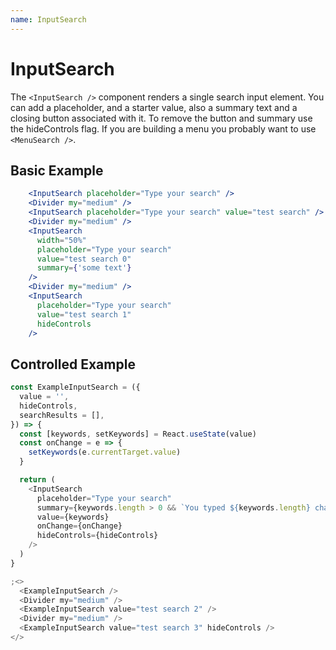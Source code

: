 ```yaml
---
name: InputSearch
---
```



# InputSearch

<ComponentDetail
  of="InputSearch"
  status="experimental"
  figmaURL="file/2MG6DoSjk4IaLnjjFCnKFf/Forms"
  githubURL="Form/InputSearch/InputSearch.tsx"
/>

The `<InputSearch />` component renders a single search input element. You can add a placeholder, and a starter value, also a summary text and a closing button associated with it. To remove the button and summary use the hideControls flag. If you are building a menu you probably want to use `<MenuSearch />`.

## Basic Example

```jsx
    <InputSearch placeholder="Type your search" />
    <Divider my="medium" />
    <InputSearch placeholder="Type your search" value="test search" />
    <Divider my="medium" />
    <InputSearch
      width="50%"
      placeholder="Type your search"
      value="test search 0"
      summary={'some text'}
    />
    <Divider my="medium" />
    <InputSearch
      placeholder="Type your search"
      value="test search 1"
      hideControls
    />
```

## Controlled Example

<ExampleInputSearch />

```js
const ExampleInputSearch = ({
  value = '',
  hideControls,
  searchResults = [],
}) => {
  const [keywords, setKeywords] = React.useState(value)
  const onChange = e => {
    setKeywords(e.currentTarget.value)
  }

  return (
    <InputSearch
      placeholder="Type your search"
      summary={keywords.length > 0 && `You typed ${keywords.length} characters`}
      value={keywords}
      onChange={onChange}
      hideControls={hideControls}
    />
  )
}

;<>
  <ExampleInputSearch />
  <Divider my="medium" />
  <ExampleInputSearch value="test search 2" />
  <Divider my="medium" />
  <ExampleInputSearch value="test search 3" hideControls />
</>
```
